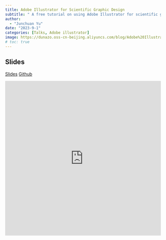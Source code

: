 ```yaml
---
title: Adobe Illustrator for Scientific Graphic Design
subtitle: " A free tutorial on using Adobe Illustrator for scientific graphic design (2023)"
author: 
  - "Junchuan Yu"
date: "2023-9-1"
categories: [Talks, Adobe illustrator]
image: https://dunazo.oss-cn-beijing.aliyuncs.com/blog/Adobe%20Illustrator.jpg
# toc: true
---
```



## Slides

[Slides](https://quartopub.com/sites/yujc/slide-20230901)       [Github](https://github.com/JunchuanYu/Adobe_Illustrator_for_Scientific_Graphic_Design)


<iframe src="https://quartopub.com/sites/yujc/slide-20230901" frameborder="0" width="100%" height="500&"></iframe>
